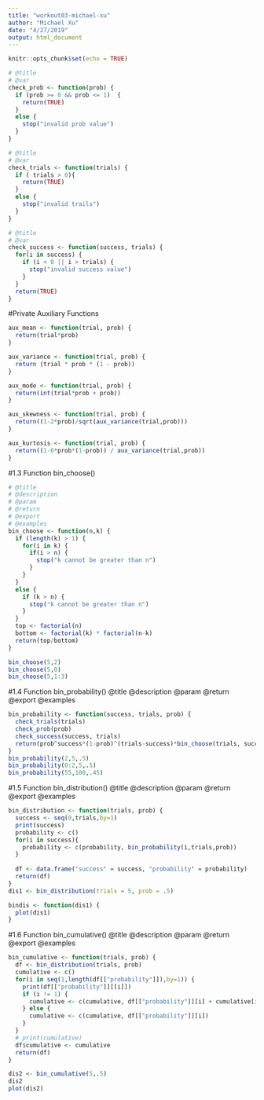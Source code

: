 ```yaml
---
title: "workout03-michael-xu"
author: "Michael Xu"
date: "4/27/2019"
output: html_document
---
```


```r
knitr::opts_chunk$set(echo = TRUE)
```

```r
# @title
# @var
check_prob <- function(prob) {
  if (prob >= 0 && prob <= 1)  {
    return(TRUE)
  }
  else {
    stop("invalid prob value")
  }
}

# @title
# @var
check_trials <- function(trials) {
  if ( trials > 0){
    return(TRUE)
  }
  else {
    stop("invalid trails")
  }
}

# @title
# @var
check_success <- function(success, trials) {
  for(i in success) {
    if (i < 0 || i > trials) {
      stop("invalid success value")
    }
  }
  return(TRUE)
}

```

#Private Auxiliary Functions
```r
aux_mean <- function(trial, prob) {
  return(trial*prob)
}

aux_variance <- function(trial, prob) {
  return (trial * prob * (1 - prob))
}

aux_mode <- function(trial, prob) {
  return(int(trial*prob + prob))
}

aux_skewness <- function(trial, prob) {
  return((1-2*prob)/sqrt(aux_variance(trial,prob)))
}

aux_kurtosis <- function(trial, prob) {
  return((1-6*prob*(1-prob)) / aux_variance(trial,prob))
}
```

#1.3 Function bin_choose()

```r
# @title
# @description
# @param
# @return
# @export
# @examples
bin_choose <- function(n,k) {
  if (length(k) > 1) {
    for(i in k) {
      if(i > n) {
        stop("k cannot be greater than n")
      }
    }
  }
  else {
    if (k > n) {
      stop("k cannot be greater than n")
    }
  }
  top <- factorial(n)
  bottom <- factorial(k) * factorial(n-k)
  return(top/bottom)
}

bin_choose(5,2)
bin_choose(5,0)
bin_choose(5,1:3)
```

#1.4 Function bin_probability()
@title
@description
@param
@return
@export
@examples
```r
bin_probability <- function(success, trials, prob) {
  check_trials(trials)
  check_prob(prob)
  check_success(success, trials)
  return(prob^success*(1-prob)^(trials-success)*bin_choose(trials, success))
}
bin_probability(2,5,.5)
bin_probability(0:2,5,.5)
bin_probability(55,100,.45)
```


#1.5 Function bin_distribution()
@title
@description
@param
@return
@export
@examples
```r
bin_distribution <- function(trials, prob) {
  success <- seq(0,trials,by=1)
  print(success)
  probability <- c()
  for(i in success){
    probability <- c(probability, bin_probability(i,trials,prob))
  }
  
  df <- data.frame("success" = success, "probability" = probability)
  return(df)
}
dis1 <- bin_distribution(trials = 5, prob = .5)

bindis <- function(dis1) {
  plot(dis1)
}
```

#1.6 Function bin_cumulative()
@title
@description
@param
@return
@export
@examples
```r
bin_cumulative <- function(trials, prob) {
  df <- bin_distribution(trials, prob)
  cumulative <- c()
  for(i in seq(1,length(df[["probability"]]),by=1)) {
    print(df[["probability"]][[i]])
    if (i != 1) {
      cumulative <- c(cumulative, df[["probability"]][i] + cumulative[i-1])
    } else {
      cumulative <- c(cumulative, df[["probability"]][i])
    }
  }
  # print(cumulative)
  df$cumulative <- cumulative
  return(df)
}

dis2 <- bin_cumulative(5,.5)
dis2
plot(dis2)
```